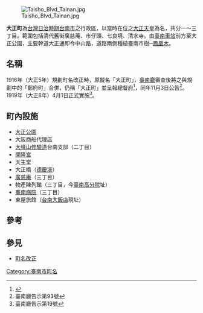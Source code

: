 {{japanese|japanese=大正町|kana=たいしょうちょう|romaji=Taishōchō}}
[[File:Taisho_Blvd_Tainan.jpg|thumb]]

'''大正町'''為[[台灣日治時期|台灣日治時期]][[台南市|台南市]]之行政區，以當時在位之[[大正天皇|大正天皇]]為名，共分一～三丁目。範圍包括清代舊街廣慈蓭、市仔頭、七良境、清水寺。由[[臺南車站|臺南車站]]前方至大正公園，主要幹道大正通即今中山路，道路兩側種植臺南市樹─[[鳳凰木|鳳凰木]]。

== 名稱 ==
1916年（大正5年）規劃町名改正時，原擬名「大正町」，[[臺南廳|臺南廳]]審查後將之與規劃中的「鄭府町」合併，仍稱「大正町」並呈報總督府<ref>{{Cite journal|title=〈從《臺南廳公文書》再探臺南市町名改正〉|author=黃偉嘉|url=https://www.th.gov.tw/new_index/upload/download/328fb12a3fd346505eb7aae25b429461.pdf|journal=《[[臺灣文獻|臺灣文獻]]》|issue=1|year=2015-03-31|volume=66|page=161－180|archiveurl=https://web.archive.org/web/20220211060231/https://www.th.gov.tw/new_index/upload/download/328fb12a3fd346505eb7aae25b429461.pdf|archivedate=2022-02-11|deadurl=no}}</ref>，同年11月3日公告<ref>臺南廳告示第93號</ref>。1919年（大正8年）4月1日正式實施<ref>臺南廳告示第19號</ref>。

==町內設施==
*[[湯德章紀念公園|大正公園]]
*大阪商船代理店
*[[大峰山|大峰山]][[修驗道|修驗道]]台南支部（二丁目）
*[[開隆宮|開隆宮]]
*天主堂
*大正橋（[[德慶溪|德慶溪]]）
*[[廣慈庵|廣慈庵]]（三丁目）
*物產陳列館（三丁目，今[[臺灣高等法院臺南分院|臺南高分院]]址）
*[[衛生福利部臺南醫院|臺南病院]]（三丁目）
*東屋旅館（[[台南大飯店|台南大飯店]]現址）

== 參考 ==
<references />

==參見==
*[[町名改正|町名改正]]

{{臺南市舊町名}}

[[Category:臺南市町名|Category:臺南市町名]]